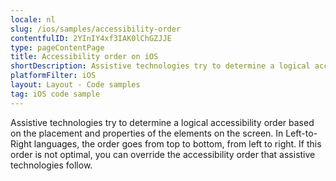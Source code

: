 ```yaml
---
locale: nl
slug: /ios/samples/accessibility-order
contentfulID: 2YInIY4xf3IAK0lChGZJJE
type: pageContentPage
title: Accessibility order on iOS
shortDescription: Assistive technologies try to determine a logical accessibility order based on the placement and properties of the elements on the screen.
platformFilter: iOS
layout: Layout - Code samples
tag: iOS code sample
---
```


Assistive technologies try to determine a logical accessibility order based on the placement and properties of the elements on the screen. In Left-to-Right languages, the order goes from top to bottom, from left to right. If this order is not optimal, you can override the accessibility order that assistive technologies follow.

<CodeSample id="accessibility-order" locale="nl" platform="ios"/>